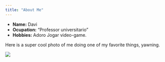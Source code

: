 ```yaml
---
title: "About Me"
---
```


- __Name:__ Davi 
- __Ocupation:__ "Professor universitario"
- __Hobbies:__ Adoro Jogar video-game.  

Here is a super cool photo of me doing one of my favorite things, yawning. 

![](Foto.png)